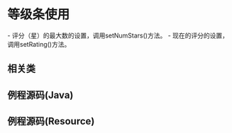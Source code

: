 = 等级条使用 =

{{http:pic/ratingbar.jpeg}}

- 评分（星）的最大数的设置，调用setNumStars()方法。
- 现在的评分的设置，调用setRating()方法。

== 相关类 ==
{{{class="brush: java"
import android.widget.RatingBar;
}}}

== 例程源码(Java) ==
{{{class="brush: java"
RatingBar ratingBar = (RatingBar)findViewById(id.ratingBar);
 
ratingBar.setNumStars(3);
ratingBar.setRating(2);
}}}

== 例程源码(Resource) ==
{{{class="brush: xml"
<RatingBar
    android:id="@+id/ratingBar"
    android:layout_height="wrap_content"
    android:layout_width="wrap_content" />
}}}


